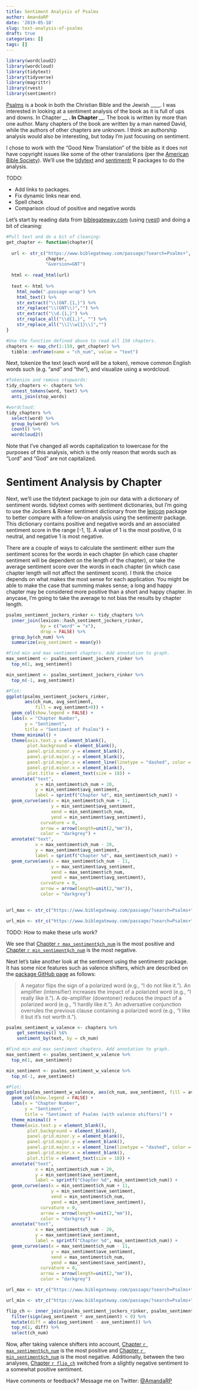 ```yaml
---
title: Sentiment Analysis of Psalms
author: AmandaRP
date: '2019-05-18'
slug: text-analysis-of-psalms
draft: true
categories: []
tags: []
---
```


```r
library(wordcloud2)
library(wordcloud)
library(tidytext)
library(tidyverse)
library(magrittr)
library(rvest)
library(sentimentr)
```

[Psalms](https://www.biblegateway.com/quicksearch/?quicksearch=psalms&qs_version=GNT) is a book in both the Christian Bible and the Jewish ____. I was interested in looking at a sentiment analysis of the book as it is full of ups and downs. In Chapter __ __. In Chapter __ __. The book is written by more than one author. Many chapters of the book are written by a man named David, while the authors of other chapters are unknown. I think an authorship analysis would also be interesting, but today I'm just focusing on sentiment.   

I chose to work with the "Good New Translation" of the bible as it does not have copyright issues like some of the other translations (per the [American Bible Society](https://scripture.api.bible/)). We'll use the [tidytext]() and [sentimentr]() R packages to do the analysis.

TODO:

* Add links to packages.
* Fix dynamic links near end. 
* Spell check
* Comparison cloud of positive and negative words


Let's start by reading data from [biblegateway.com](biblegateway.com) (using [rvest]()) and doing a bit of cleaning:

```r

#Pull text and do a bit of cleaning:
get_chapter <- function(chapter){
  
  url <- str_c("https://www.biblegateway.com/passage/?search=Psalms+", 
               chapter, 
               "&version=GNT")
  
  html <- read_html(url)
  
  text <- html %>% 
    html_node(".passage-wrap") %>% 
    html_text() %>%
    str_extract("\\(GNT.{1,}") %>%
    str_replace("\\(GNT\\)","") %>%
    str_extract("\\d.{1,}") %>%
    str_replace_all("\\d{1,}", "") %>%
    str_replace_all("\\[\\w{1}\\]","")
}

#Use the function defined above to read all 150 chapters.
chapters <- map_chr(1:150, get_chapter) %>% 
  tibble::enframe(name = "ch_num", value = "text") 
```

Next, tokenize the text (each word will be a token), remove common English words such (e.g. "and" and "the"), and visualize using a wordcloud.

```r
#Tokenize and remove stopwords:
tidy_chapters <- chapters %>% 
  unnest_tokens(word, text) %>%
  anti_join(stop_words) 

#wordcloud:
tidy_chapters %>% 
  select(word) %>%
  group_by(word) %>%
  count() %>% 
  wordcloud2()

```
Note that I've changed all words capitalization to lowercase for the purposes of this analysis, which is the only reason that words such as "Lord" and "God" are not capitalized.


# Sentiment Analysis by Chapter

Next, we'll use the tidytext package to join our data with a dictionary of sentiment words. tidytext comes with sentiment dictionaries, but I'm going to use the Jockers & Rinker sentiment dictionary from the [lexicon]() package to better compare with a follow-on analysis using the sentimentr package. This dictionary contains positive and negative words and an associated sentiment score in the range [-1, 1]. A value of 1 is the most positive, 0 is neutral, and negative 1 is most negative. 

There are a couple of ways to calculate the sentiment: either sum the sentiment scores for the words in each chapter (in which case chapter sentiment will be dependent on the length of the chapter), or take the average sentiment score over the words in each chapter (in which case chapter length will not affect the sentiment score). I think the choice depends on what makes the most sense for each application. You might be able to make the case that summing makes sense; a long and happy chapter may be considered more positive than a short and happy chapter. In anycase, I'm going to take the average to not bias the results by chapter length.  


```r
psalms_sentiment_jockers_rinker <- tidy_chapters %>%
  inner_join(lexicon::hash_sentiment_jockers_rinker, 
             by = c("word" = "x"), 
             drop = FALSE) %>%
  group_by(ch_num) %>%
  summarize(avg_sentiment = mean(y))

#Find min and max sentiment chapters. Add annotation to graph.
max_sentiment <- psalms_sentiment_jockers_rinker %>% 
  top_n(1, avg_sentiment) 

min_sentiment <- psalms_sentiment_jockers_rinker %>% 
  top_n(-1, avg_sentiment) 

#Plot:
ggplot(psalms_sentiment_jockers_rinker, 
       aes(ch_num, avg_sentiment, 
           fill = avg_sentiment>0)) +
  geom_col(show.legend = FALSE) +
  labs(x = "Chapter Number", 
       y = "Sentiment",
       title = "Sentiment of Psalms") +
  theme_minimal() +
  theme(axis.text.y = element_blank(),
        plot.background = element_blank(),
        panel.grid.minor.y = element_blank(),
        panel.grid.major.y = element_blank(),
        panel.grid.major.x = element_line(linetype = "dashed", color = "darkgrey"),
        panel.grid.minor.x = element_blank(),
        plot.title = element_text(size = 18)) +
  annotate("text", 
           x = min_sentiment$ch_num + 20, 
           y = min_sentiment$avg_sentiment, 
           label = sprintf("Chapter %d", min_sentiment$ch_num)) +
  geom_curve(aes(x = min_sentiment$ch_num + 11, 
                 y = min_sentiment$avg_sentiment, 
                 xend = min_sentiment$ch_num, 
                 yend = min_sentiment$avg_sentiment), 
             curvature = 0, 
             arrow = arrow(length=unit(2,"mm")), 
             color = "darkgrey") +
  annotate("text", 
           x = max_sentiment$ch_num - 20, 
           y = max_sentiment$avg_sentiment, 
           label = sprintf("Chapter %d", max_sentiment$ch_num)) +
  geom_curve(aes(x = max_sentiment$ch_num - 11, 
                 y = max_sentiment$avg_sentiment, 
                 xend = max_sentiment$ch_num, 
                 yend = max_sentiment$avg_sentiment), 
             curvature = 0, 
             arrow = arrow(length=unit(2,"mm")), 
             color = "darkgrey") 
  
```
```r
url_max <- str_c("https://www.biblegateway.com/passage/?search=Psalms+", max_sentiment$ch_num, "&version=GNT")

url_min <- str_c("https://www.biblegateway.com/passage/?search=Psalms+", min_sentiment$ch_num, "&version=GNT") 
```

TODO: How to make these urls work?

We see that [Chapter `r max_sentiment$ch_num`](url_max) is the most positive and [Chapter `r min_sentiment$ch_num`](url_min) is the most negative. 

Next let's take another look at the sentiment using the sentimentr package. It has some nice features such as valence shifters, which are described on the [package GitHub page](https://github.com/trinker/sentimentr) as follows:

> A negator flips the sign of a polarized word (e.g., "I do not like it."). An amplifier (intensifier) increases the impact of a polarized word (e.g., "I really like it."). A de-amplifier (downtoner) reduces the impact of a polarized word (e.g., "I hardly like it."). An adversative conjunction overrules the previous clause containing a polarized word (e.g., "I like it but it's not worth it."). 

```r
psalms_sentiment_w_valence <- chapters %>%
    get_sentences() %$%
    sentiment_by(text, by = ch_num)

#Find min and max sentiment chapters. Add annotation to graph.
max_sentiment <- psalms_sentiment_w_valence %>% 
  top_n(1, ave_sentiment) 

min_sentiment <- psalms_sentiment_w_valence %>% 
  top_n(-1, ave_sentiment) 

#Plot:
ggplot(psalms_sentiment_w_valence, aes(ch_num, ave_sentiment, fill = ave_sentiment>0)) +
  geom_col(show.legend = FALSE) +
  labs(x = "Chapter Number", 
       y = "Sentiment",
       title = "Sentiment of Psalms (with valence shifters)") +
  theme_minimal() +
  theme(axis.text.y = element_blank(),
        plot.background = element_blank(),
        panel.grid.minor.y = element_blank(),
        panel.grid.major.y = element_blank(),
        panel.grid.major.x = element_line(linetype = "dashed", color = "darkgrey"),
        panel.grid.minor.x = element_blank(),
        plot.title = element_text(size = 18)) +
  annotate("text", 
           x = min_sentiment$ch_num + 20, 
           y = min_sentiment$ave_sentiment, 
           label = sprintf("Chapter %d", min_sentiment$ch_num)) +
  geom_curve(aes(x = min_sentiment$ch_num + 11, 
                 y = min_sentiment$ave_sentiment, 
                 xend = min_sentiment$ch_num, 
                 yend = min_sentiment$ave_sentiment), 
             curvature = 0, 
             arrow = arrow(length=unit(2,"mm")), 
             color = "darkgrey") +
  annotate("text", 
           x = max_sentiment$ch_num - 20, 
           y = max_sentiment$ave_sentiment, 
           label = sprintf("Chapter %d", max_sentiment$ch_num)) +
  geom_curve(aes(x = max_sentiment$ch_num - 11, 
                 y = max_sentiment$ave_sentiment, 
                 xend = max_sentiment$ch_num, 
                 yend = max_sentiment$ave_sentiment), 
             curvature = 0, 
             arrow = arrow(length=unit(2,"mm")), 
             color = "darkgrey") 
```

```r
url_max <- str_c("https://www.biblegateway.com/passage/?search=Psalms+", max_sentiment$ch_num, "&version=GNT")

url_min <- str_c("https://www.biblegateway.com/passage/?search=Psalms+", min_sentiment$ch_num, "&version=GNT") 

flip_ch <- inner_join(psalms_sentiment_jockers_rinker, psalms_sentiment_w_valence) %>%
  filter(sign(avg_sentiment * ave_sentiment) < 0) %>%
  mutate(diff = abs(avg_sentiment - ave_sentiment)) %>%
  top_n(1, diff) %>%
  select(ch_num)

```


Now, after taking valence shifters into account, [Chapter `r max_sentiment$ch_num`](url_max) is the most positive and [Chapter `r min_sentiment$ch_num`](url_min) is the most negative. Additionally, between the two analyses, [Chapter `r flip_ch`]() switched from a slightly negative sentiment to a somewhat positive sentiment. 

Have comments or feedback? Message me on Twitter: [@AmandaRP](https://twitter.com/AmandaRPlunkett)
